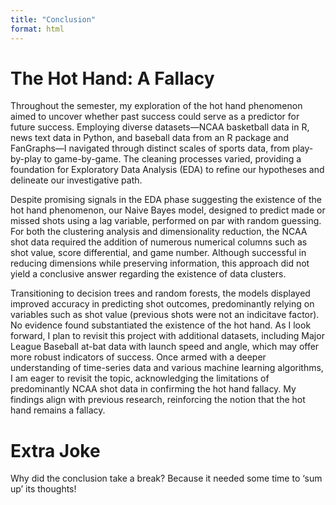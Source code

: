 ```yaml
---
title: "Conclusion"
format: html
---
```


# The Hot Hand: A Fallacy

Throughout the semester, my exploration of the hot hand phenomenon aimed to uncover whether past success could serve as a predictor for future success. Employing diverse datasets—NCAA basketball data in R, news text data in Python, and baseball data from an R package and FanGraphs—I navigated through distinct scales of sports data, from play-by-play to game-by-game. The cleaning processes varied, providing a foundation for Exploratory Data Analysis (EDA) to refine our hypotheses and delineate our investigative path.

Despite promising signals in the EDA phase suggesting the existence of the hot hand phenomenon, our Naive Bayes model, designed to predict made or missed shots using a lag variable, performed on par with random guessing. For both the clustering analysis and dimensionality reduction, the NCAA shot data required the addition of numerous numerical columns such as shot value, score differential, and game number. Although successful in reducing dimensions while preserving information, this approach did not yield a conclusive answer regarding the existence of data clusters.

Transitioning to decision trees and random forests, the models displayed improved accuracy in predicting shot outcomes, predominantly relying on variables such as shot value (previous shots were not an indicitave factor). No evidence found substantiated the existence of the hot hand. As I look forward, I plan to revisit this project with additional datasets, including Major League Baseball at-bat data with launch speed and angle, which may offer more robust indicators of success. Once armed with a deeper understanding of time-series data and various machine learning algorithms, I am eager to revisit the topic, acknowledging the limitations of predominantly NCAA shot data in confirming the hot hand fallacy. My findings align with previous research, reinforcing the notion that the hot hand remains a fallacy.

# Extra Joke

Why did the conclusion take a break? Because it needed some time to 'sum up' its thoughts!